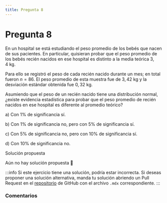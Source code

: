 ```yaml
---
title: Pregunta 8
---
```



# Pregunta 8

En un hospital se está estudiando el peso promedio de los bebés que nacen de sus pacientes. En particular, quisieran probar que el peso promedio de los bebés recién nacidos en ese hospital es distinto a la media teórica $3,4 \mathrm{~kg}$.

Para ello se registró el peso de cada recién nacido durante un mes; en total fueron $n=86$. El peso promedio de esta muestra fue de $3,42 \mathrm{~kg}$ y la desviación estándar obtenida fue $0,32 \mathrm{~kg}$.

Asumiendo que el peso de un recién nacido tiene una distribución normal, ¿existe evidencia estadística para probar que el peso promedio de recién nacidos en ese hospital es diferente al promedio teórico?

a) Con $1 \%$ de significancia sí.

b) Con $1 \%$ de significancia no, pero con $5 \%$ de significancia sí.

c) Con $5 \%$ de significancia no, pero con $10 \%$ de significancia sí.

d) Con $10 \%$ de significancia no.

<MDXDetails>
<summary>Solución propuesta</summary>

Aún no hay solución propuesta 🥲

:::info 
Si este ejercicio tiene una solución, podría estar incorrecta. Si deseas proponer una solución alternativa, manda tu solución abriendo
un Pull Request en el [repositorio](https://github.com/crow-rojas/apuntes-fundamentals/pulls) de GitHub con el archivo
`.mdx` correspondiente. 
:::

</MDXDetails>

### Comentarios

<Disqus
  url="https://crow-rojas.github.io/apuntes-fundamentals/docs/mathematics/probability-and-statistics/exercises/2019-1/p08"
  identifier="docs/mathematics/probability-and-statistics/exercises/2019-1/p08"
  title="2019-1 Probabilidades y Estadística - Pregunta 8"
/>
